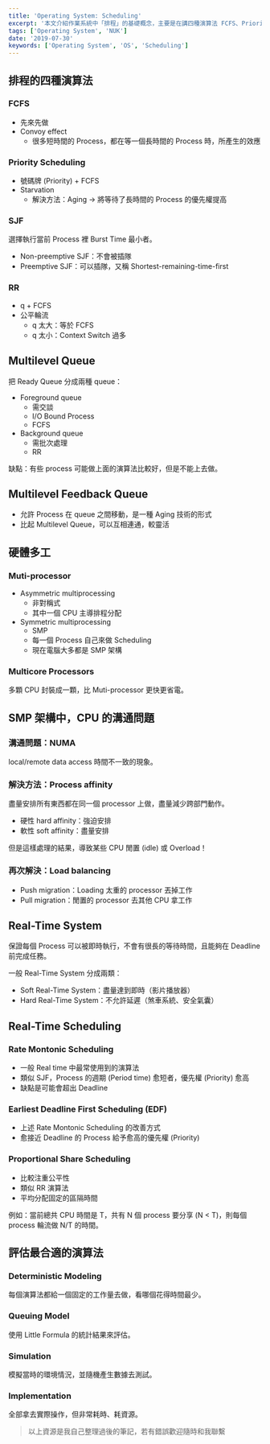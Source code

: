 ```yaml
---
title: 'Operating System: Scheduling'
excerpt: '本文介紹作業系統中「排程」的基礎概念，主要是在講四種演算法 FCFS、Priority Scheduling、SJF、RR，並說明各演算法延伸出的概念。'
tags: ['Operating System', 'NUK']
date: '2019-07-30'
keywords: ['Operating System', 'OS', 'Scheduling']
---
```


## 排程的四種演算法

### FCFS

- 先來先做
- Convoy effect
  - 很多短時間的 Process，都在等一個長時間的 Process 時，所產生的效應

### Priority Scheduling

- 號碼牌 (Priority) + FCFS
- Starvation
  - 解決方法：Aging → 將等待了長時間的 Process 的優先權提高

### SJF

選擇執行當前 Process 裡 Burst Time 最小者。

- Non-preemptive SJF：不會被插隊
- Preemptive SJF：可以插隊，又稱 Shortest-remaining-time-first

### RR

- q + FCFS
- 公平輪流
  - q 太大：等於 FCFS
  - q 太小：Context Switch 過多

## Multilevel Queue

把 Ready Queue 分成兩種 queue：

- Foreground queue
  - 需交談
  - I/O Bound Process
  - FCFS
- Background queue
  - 需批次處理
  - RR

缺點：有些 process 可能做上面的演算法比較好，但是不能上去做。

## Multilevel Feedback Queue

- 允許 Process 在 queue 之間移動，是一種 Aging 技術的形式
- 比起 Multilevel Queue，可以互相連通，較靈活

## 硬體多工

### Muti-processor

- Asymmetric multiprocessing
  - 非對稱式
  - 其中一個 CPU 主導排程分配
- Symmetric multiprocessing
  - SMP
  - 每一個 Process 自己來做 Scheduling
  - 現在電腦大多都是 SMP 架構

### Multicore Processors

多顆 CPU 封裝成一顆，比 Muti-processor 更快更省電。

## SMP 架構中，CPU 的溝通問題

### 溝通問題：NUMA

local/remote data access 時間不一致的現象。

### 解決方法：Process affinity

盡量安排所有東西都在同一個 processor 上做，盡量減少跨部門動作。

- 硬性 hard affinity：強迫安排
- 軟性 soft affinity：盡量安排

但是這樣處理的結果，導致某些 CPU 閒置 (idle) 或 Overload！

### 再次解決：Load balancing

- Push migration：Loading 太重的 processor 丟掉工作
- Pull migration：閒置的 processor 去其他 CPU 拿工作

## Real-Time System

保證每個 Process 可以被即時執行，不會有很長的等待時間，且能夠在 Deadline 前完成任務。

一般 Real-Time System 分成兩類：

- Soft Real-Time System：盡量達到即時（影片播放器）
- Hard Real-Time System：不允許延遲（煞車系統、安全氣囊）

## Real-Time Scheduling

### Rate Montonic Scheduling

- 一般 Real time 中最常使用到的演算法
- 類似 SJF，Process 的週期 (Period time) 愈短者，優先權 (Priority) 愈高
- 缺點是可能會超出 Deadline

### Earliest Deadline First Scheduling (EDF)

- 上述 Rate Montonic Scheduling 的改善方式
- 愈接近 Deadline 的 Process 給予愈高的優先權 (Priority)

### Proportional Share Scheduling

- 比較注重公平性
- 類似 RR 演算法
- 平均分配固定的區隔時間

例如：當前總共 CPU 時間是 T，共有 N 個 process 要分享 (N < T)，則每個 process 輪流做 N/T 的時間。

## 評估最合適的演算法

### Deterministic Modeling

每個演算法都給一個固定的工作量去做，看哪個花得時間最少。

### Queuing Model

使用 Little Formula 的統計結果來評估。

### Simulation

模擬當時的環境情況，並隨機產生數據去測試。

### Implementation

全部拿去實際操作，但非常耗時、耗資源。

> 以上資源是我自己整理過後的筆記，若有錯誤歡迎隨時和我聯繫
